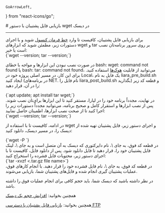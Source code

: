     GoArrowLeft,
} from "react-icons/go";


<Layout>
<Head>
<title>مستندات بازیابی فایل پشتیبان با wget در دیسک - لیارا</title>
</Head>
# بازیابی فایل پشتیبان با دستور wget در دیسک

<hr className="mb-2" />
برای بازیابی فایل پشتیبان، کافیست تا وارد <a href="/paas/details/console-shell" className="text-[#2196f3] ">خط فرمان کنسول</a> شوید و 
با اجرای دستورات زیر، مطمئن شوید که ابزارهای <Important>wget</Important> و <Important>tar</Important> بر روی سرور برنامه‌تان نصب است یا خیر:

<div className='h-2' />
<div dir="ltr">
<Highlight className="bash">
    {`wget --version; tar --version;`}
</Highlight>
</div>
<div className='h-2' />

در صورت نصب نبودن این ابزارها و مواجه با خطای <Important>bash: wget: command not found</Important> یا <Important>bash: tar: command not found</Important>، می‌توانید از قابلیت <a href="/paas/nodejs/how-tos/use-hooks" className="text-[#2196f3] ">هوک‌ها</a> استفاده کنید. 
برای این کار، در مسیر اصلی پروژه خود در Local، یک فایل به نام <Important>liara_pre_build.sh</Important>  ایجاد کنید (در برنامه‌های NET. نام فایل را <Important>liara_post_build.sh</Important> بگذارید) و
قطعه کد زیر را در آن، قرار دهید:

<div className='h-2' />
<div dir="ltr">
<Highlight className="bash">
    {`apt update; 
apt install tar wget;`}
</Highlight>
</div>
<div className='h-2' />
در نهایت، مجدداً برنامه خود را در لیارا، مستقر کنید تا این ابزارها برای‌تان نصب شوند. 
پس از نصب ابزارها و استقرار کامل و صحیح برنامه، می‌توانید مجدداً دستورات زیر را اجرا کنید تا از صحت نصب ابزارها، اطمینان حاصل نمایید:

<div className='h-2' />
<div dir="ltr">
<Highlight className="bash">
    {`wget --version; tar --version;`}
</Highlight>
</div>
<div className='h-2' />

در ادامه، کافیست تا با استفاده از <Important>wget</Important> و اجرای دستور زیر، فایل پشتیبان تهیه شده از دیسک را، در مسیر دیسک، دانلود کنید:

<div className='h-2' />
<div dir="ltr">
<Highlight className="bash">
    {`wget -P <path-to-disk-directory> <backup-url>`}
</Highlight>
</div>
<div className='h-2' />
در قطعه کد فوق، به جای <Important>\<path-to-disk-directory\></Important>، نام دایرکتوری که دیسک به آن متصل است و به جای <Important>\<backup-url\></Important>، لینک فایل پشتیبان خود را، قرار دهید تا فایل دانلود شود. 
پس از دانلود فایل، کافیست تا با اجرای دستور زیر، محتویات فایل فشرده را استخراج کنید:

<div className='h-2' />
<div dir="ltr">
<Highlight className="bash">
    {`tar -xvzf <.tar.gz file name>`}
</Highlight>
</div>
<div className='h-2' />
در قطعه کد فوق، به جای <Important>\<tar.gz file name.\></Important>، نام فایل فشرده خود را قرار دهید. با انجام کارهای فوق، عملیات پشتیبان گیری انجام شده و فایل‌های پشتیبان شما، بازیابی می‌شوند. 
<div className='h-2' />

<Alert variant="success">
<p>
در نظر داشته باشید که دیسک شما، باید حجم کافی برای انجام عملیات فوق را داشته باشد.
</p>
</Alert>

<Alert variant="success">
<p>
همچنین بخوانید: <a href="./increase-value" className="text-[#2196f3] ">افزایش حجم یک دیسک</a>
</p>
</Alert>
<Alert variant="success">
<p>
همچنین بخوانید: <a href="./restore-backup-using-ftp" className="text-[#2196f3] ">بازیابی فایل پشتیبان با دسترسی FTP</a>
</p>
</Alert>

</Layout>
